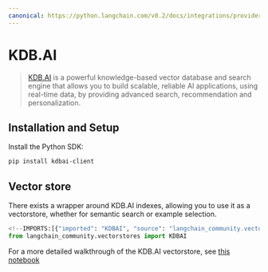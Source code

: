 ```yaml
---
canonical: https://python.langchain.com/v0.2/docs/integrations/providers/kdbai/
---
```


# KDB.AI

>[KDB.AI](https://kdb.ai) is a powerful knowledge-based vector database and search engine that allows you to build scalable, reliable AI applications, using real-time data, by providing advanced search, recommendation and personalization.


## Installation and Setup

Install the Python SDK:

```bash
pip install kdbai-client
```


## Vector store

There exists a wrapper around KDB.AI indexes, allowing you to use it as a vectorstore,
whether for semantic search or example selection.

```python
<!--IMPORTS:[{"imported": "KDBAI", "source": "langchain_community.vectorstores", "docs": "https://api.python.langchain.com/en/latest/vectorstores/langchain_community.vectorstores.kdbai.KDBAI.html", "title": "KDB.AI"}]-->
from langchain_community.vectorstores import KDBAI
```

For a more detailed walkthrough of the KDB.AI vectorstore, see [this notebook](/docs/integrations/vectorstores/kdbai)